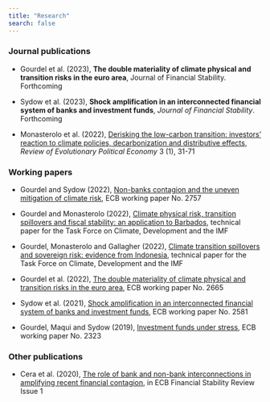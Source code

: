 ```yaml
---
title: "Research"
search: false
---
```


### Journal publications

- Gourdel et al. (2023), __The double materiality of climate physical and transition risks in the euro area__, Journal of Financial Stability. Forthcoming

- Sydow et al. (2023), __Shock amplification in an interconnected financial system of banks and investment funds__, _Journal of Financial Stability_. Forthcoming

- Monasterolo et al. (2022), [Derisking the low-carbon transition: investors’ reaction to climate policies, decarbonization and distributive effects](https://link.springer.com/article/10.1007/s43253-021-00062-3), _Review of Evolutionary Political Economy_ 3 (1), 31-71

### Working papers

- Gourdel and Sydow (2022), [Non-banks contagion and the uneven mitigation of climate risk](https://www.ecb.europa.eu/pub/pdf/scpwps/ecb.wp2757~80ba1bf7dd.en.pdf), ECB working paper No. 2757

- Gourdel and Monasterolo (2022), [Climate physical risk, transition spillovers and fiscal stability: an application to Barbados](https://www.bu.edu/gdp/2022/10/05/climate-physical-risk-transition-spillovers-and-fiscal-stability-an-application-to-barbados/), technical paper for the Task Force on Climate, Development and the IMF

- Gourdel, Monasterolo and Gallagher (2022), [Climate transition spillovers and sovereign risk: evidence from Indonesia](https://www.bu.edu/gdp/2022/03/23/climate-transition-spillovers-and-sovereign-risk-evidence-from-indonesia/), technical paper for the Task Force on Climate, Development and the IMF

- Gourdel et al. (2022), [The double materiality of climate physical and transition risks in the euro area](https://www.ecb.europa.eu/pub/pdf/scpwps/ecb.wp2665~622858d454.en.pdf), ECB working paper No. 2665

- Sydow et al. (2021), [Shock amplification in an interconnected financial system of banks and investment funds](https://www.ecb.europa.eu/pub/pdf/scpwps/ecb.wp2581~63c8ffb7dc.en.pdf), ECB working paper No. 2581

- Gourdel, Maqui and Sydow (2019), [Investment funds under stress](https://www.ecb.europa.eu/pub/pdf/scpwps/ecb.wp2323~e3e995fe5c.en.pdf), ECB working paper No. 2323

### Other publications

- Cera et al. (2020), [The role of bank and non-bank interconnections in amplifying recent financial contagion](https://www.ecb.europa.eu/pub/financial-stability/fsr/focus/2020/html/ecb.fsrbox202005_06~5321e041b0.en.html), in ECB Financial Stability Review Issue 1
